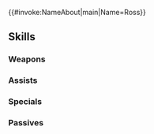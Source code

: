 {{#invoke:NameAbout|main|Name=Ross}}{{HeroPage Tabs}}
{{Hero Infobox
|Name=Ross
|Title=His Father's Son
|WeaponType=Green Axe
|Origin=Fire Emblem: The Sacred Stones
|Gender=Male
|MoveType=Infantry
|actorJP=村川梨衣
|actorEN=Zeno Robinson
|artist=めか
|additionDate=November 6, 2019
|releaseDate=November 7, 2019
|randomStartTime=2019-12-07T07:00:00Z
|poolDate=2019-11-07
|poolRarities=3,4
|TagID=ロス
|InternalID=445
|Properties=
|cv1=7
|cv2=102500
|description=Son of Garcia, a warrior of Renais. A very straightforward and honest lad raised without a mother. He greatly admires his father's skill. Appears in Fire Emblem: The Sacred Stones.
}}
{{Stats Page
|Lv1HP=17|Lv1ATK=8|Lv1SPD=7|Lv1DEF=4|Lv1RES=5
|GRHP=70|GRATK=70|GRSPD=55|GRDEF=65|GRRES=45
}}
==Skills==
===Weapons===
{{Weapons Table
|weapon1=Iron Axe
|weapon1Default=1
|weapon1Unlock=1
|weapon2=Steel Axe
|weapon2Default=3
|weapon2Unlock=2
|weapon3=Brave Axe
|weapon3Default=4
|weapon3Unlock=3
|weapon4=Brave Axe+
|weapon4Default=5
|weapon4Unlock=5
|weapon5=Father's-Son Axe
|weapon5Default=
|weapon5Unlock=5
}}
===Assists===
{{Assists Table
|assist1=Smite
|assist1Default=4
|assist1Unlock=3
}}
===Specials===
{{Specials Table}}
===Passives===
{{Passives Table
|passiveA1=Fire Boost 1
|passiveA2=Fire Boost 2
|passiveA3=Fire Boost 3
|passiveA1Unlock=1
|passiveA2Unlock=2
|passiveA3Unlock=4
|passiveC1=Threaten Def 1
|passiveC2=Threaten Def 2
|passiveC3=Threaten Def 3
|passiveC1Unlock=3
|passiveC2Unlock=4
|passiveC3Unlock=5
}}
{{Heroes Navbox}}